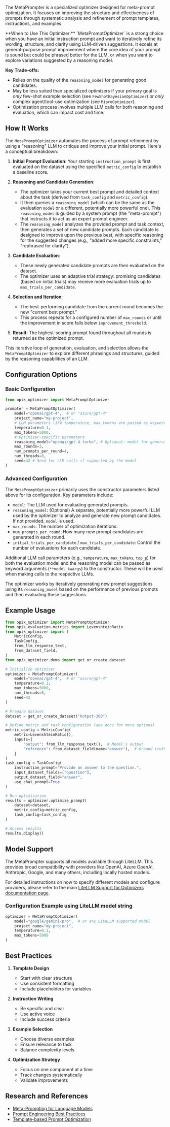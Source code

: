 The MetaPrompter is a specialized optimizer designed for meta-prompt optimization. It focuses on improving the structure and effectiveness of prompts through systematic analysis and refinement of prompt templates, instructions, and examples.

<Note>
  **When to Use This Optimizer:**
  `MetaPromptOptimizer` is a strong choice when you have an initial instruction prompt and want to iteratively refine its wording, structure, and clarity using LLM-driven suggestions. It excels at general-purpose prompt improvement where the core idea of your prompt is sound but could be phrased better for the LLM, or when you want to explore variations suggested by a reasoning model.

  **Key Trade-offs:**
  - Relies on the quality of the `reasoning_model` for generating good candidates.
  - May be less suited than specialized optimizers if your primary goal is *only* few-shot example selection (see `FewShotBayesianOptimizer`) or *only* complex agent/tool-use optimization (see `MiproOptimizer`).
  - Optimization process involves multiple LLM calls for both reasoning and evaluation, which can impact cost and time.
</Note>

## How It Works

The `MetaPromptOptimizer` automates the process of prompt refinement by using a "reasoning" LLM to critique and improve your initial prompt. Here's a conceptual breakdown:

1.  **Initial Prompt Evaluation**: Your starting `instruction_prompt` is first evaluated on the dataset using the specified `metric_config` to establish a baseline score.

2.  **Reasoning and Candidate Generation**: 
    *   The optimizer takes your current best prompt and detailed context about the task (derived from `task_config` and `metric_config`).
    *   It then queries a `reasoning_model` (which can be the same as the evaluation `model` or a different, potentially more powerful one). This `reasoning_model` is guided by a system prompt (the "meta-prompt") that instructs it to act as an expert prompt engineer.
    *   The `reasoning_model` analyzes the provided prompt and task context, then generates a set of new candidate prompts. Each candidate is designed to improve upon the previous best, with specific reasoning for the suggested changes (e.g., "added more specific constraints," "rephrased for clarity").

3.  **Candidate Evaluation**: 
    *   These newly generated candidate prompts are then evaluated on the dataset.
    *   The optimizer uses an adaptive trial strategy: promising candidates (based on initial trials) may receive more evaluation trials up to `max_trials_per_candidate`.

4.  **Selection and Iteration**:
    *   The best-performing candidate from the current round becomes the new "current best prompt."
    *   This process repeats for a configured number of `max_rounds` or until the improvement in score falls below `improvement_threshold`.

5.  **Result**: The highest-scoring prompt found throughout all rounds is returned as the optimized prompt.

This iterative loop of generation, evaluation, and selection allows the `MetaPromptOptimizer` to explore different phrasings and structures, guided by the reasoning capabilities of an LLM.

## Configuration Options

### Basic Configuration

```python
from opik_optimizer import MetaPromptOptimizer

prompter = MetaPromptOptimizer(
    model="openai/gpt-4",  # or "azure/gpt-4"
    project_name="my-project",
    # LLM parameters like temperature, max_tokens are passed as keyword arguments
    temperature=0.1,
    max_tokens=5000,
    # Optimizer-specific parameters
    reasoning_model="openai/gpt-4-turbo", # Optional: model for generating prompt suggestions
    max_rounds=3,
    num_prompts_per_round=4,
    num_threads=8,
    seed=42 # Seed for LLM calls if supported by the model
)
```

### Advanced Configuration

The `MetaPromptOptimizer` primarily uses the constructor parameters listed above for its configuration.
Key parameters include:
- `model`: The LLM used for evaluating generated prompts.
- `reasoning_model`: (Optional) A separate, potentially more powerful LLM used by the optimizer to analyze and generate new prompt candidates. If not provided, `model` is used.
- `max_rounds`: The number of optimization iterations.
- `num_prompts_per_round`: How many new prompt candidates are generated in each round.
- `initial_trials_per_candidate` / `max_trials_per_candidate`: Control the number of evaluations for each candidate.

Additional LLM call parameters (e.g., `temperature`, `max_tokens`, `top_p`) for both the evaluation model and the reasoning model can be passed as keyword arguments (`**model_kwargs`) to the constructor. These will be used when making calls to the respective LLMs.

The optimizer works by iteratively generating new prompt suggestions using its `reasoning_model` based on the performance of previous prompts and then evaluating these suggestions.

## Example Usage

```python
from opik_optimizer import MetaPromptOptimizer
from opik.evaluation.metrics import LevenshteinRatio
from opik_optimizer import (
    MetricConfig,
    TaskConfig,
    from_llm_response_text,
    from_dataset_field,
)
from opik_optimizer.demo import get_or_create_dataset

# Initialize optimizer
optimizer = MetaPromptOptimizer(
    model="openai/gpt-4",  # or "azure/gpt-4"
    temperature=0.1,
    max_tokens=5000,
    num_threads=8,
    seed=42
)

# Prepare dataset
dataset = get_or_create_dataset("hotpot-300")

# Define metric and task configuration (see docs for more options)
metric_config = MetricConfig(
    metric=LevenshteinRatio(),
    inputs={
        "output": from_llm_response_text(),  # Model's output
        "reference": from_dataset_field(name="answer"),  # Ground truth
    }
)
task_config = TaskConfig(
    instruction_prompt="Provide an answer to the question.",
    input_dataset_fields=["question"],
    output_dataset_field="answer",
    use_chat_prompt=True
)

# Run optimization
results = optimizer.optimize_prompt(
    dataset=dataset,
    metric_config=metric_config,
    task_config=task_config
)

# Access results
results.display()
```

## Model Support

The MetaPrompter supports all models available through LiteLLM. This provides broad compatibility with providers like OpenAI, Azure OpenAI, Anthropic, Google, and many others, including locally hosted models.

For detailed instructions on how to specify different models and configure providers, please refer to the main [LiteLLM Support for Optimizers documentation page](/agent_optimization/opik_optimizer/litellm_support).

### Configuration Example using LiteLLM model string

```python
optimizer = MetaPromptOptimizer(
    model="google/gemini-pro",  # or any LiteLLM supported model
    project_name="my-project",
    temperature=0.1,
    max_tokens=5000
)
```

## Best Practices

1. **Template Design**

   - Start with clear structure
   - Use consistent formatting
   - Include placeholders for variables

2. **Instruction Writing**

   - Be specific and clear
   - Use active voice
   - Include success criteria

3. **Example Selection**

   - Choose diverse examples
   - Ensure relevance to task
   - Balance complexity levels

4. **Optimization Strategy**
   - Focus on one component at a time
   - Track changes systematically
   - Validate improvements

## Research and References

- [Meta-Prompting for Language Models](https://arxiv.org/abs/2301.12345)
- [Prompt Engineering Best Practices](https://arxiv.org/abs/2202.12345)
- [Template-based Prompt Optimization](https://arxiv.org/abs/2103.12345)

